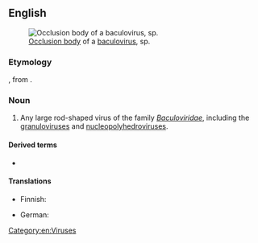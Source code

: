 ==English==
{{wikipedia}}
[[Image:Baculovirus.jpg|thumb|[[occlusion body|Occlusion body]] of a [[baculovirus]], {{taxlink|Nucleopolyhedrovirus|genus|noshow=1}} sp.]]

===Etymology===
{{prefix|en|baculo|virus}}, from {{etyl|la|en}} {{m|la|baculum||rod}}.

===Noun===
{{en-noun|es}}

# Any large rod-shaped virus of the family ''[[Baculoviridae]]'', including the [[granulovirus]]es and [[nucleopolyhedrovirus]]es.

====Derived terms====
* {{l|en|baculoviral}}

====Translations====
{{trans-top|virus of the ''Baculoviridae''}}
* Finnish: {{t|fi|bakulovirus}}
{{trans-mid}}
* German: {{t|de|Baculovirus|n}}
{{trans-bottom}}

[[Category:en:Viruses]]